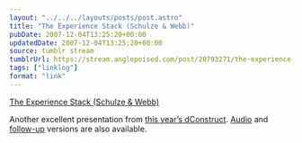 ```yaml
---
layout: "../../../layouts/posts/post.astro"
title: "The Experience Stack (Schulze & Webb)"
pubDate: 2007-12-04T13:25:20+00:00
updatedDate: 2007-12-04T13:25:20+00:00
source: tumblr stream
tumblrUrl: https://stream.anglepoised.com/post/20793271/the-experience-stack-schulze-webb
tags: ["linklog"]
format: "link"
---
```


[The Experience Stack (Schulze & Webb)][1]

Another excellent presentation from [this year’s dConstruct](http://2007.dconstruct.org/). [Audio](http://2007.dconstruct.org/podcast/06-Matt-Webb.mp3) and [follow-up](http://schulzeandwebb.com/blog/2007/09/09/the-experience-stack-revisited/) versions are also available.

[1]: http://schulzeandwebb.com/2007/stack/
